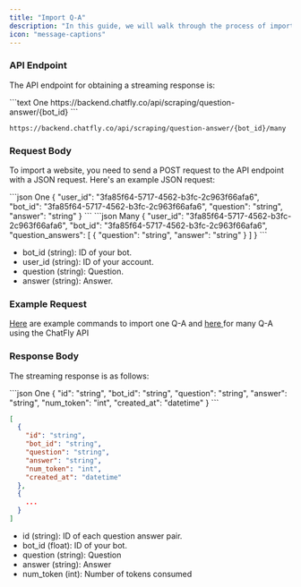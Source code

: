 ```yaml
---
title: "Import Q-A"
description: "In this guide, we will walk through the process of importing question-answer pairs."
icon: "message-captions"
---
```


### API Endpoint

The API endpoint for obtaining a streaming response is:

<CodeGroup>
```text One
https://backend.chatfly.co/api/scraping/question-answer/{bot_id}
```

```text Many
https://backend.chatfly.co/api/scraping/question-answer/{bot_id}/many
```

</CodeGroup>

### Request Body

To import a website, you need to send a POST request to the API endpoint with a JSON request. Here's an example JSON request:

<CodeGroup>
```json One
{
  "user_id": "3fa85f64-5717-4562-b3fc-2c963f66afa6",
  "bot_id": "3fa85f64-5717-4562-b3fc-2c963f66afa6",
  "question": "string",
  "answer": "string"
}
```
```json Many
{
  "user_id": "3fa85f64-5717-4562-b3fc-2c963f66afa6",
  "bot_id": "3fa85f64-5717-4562-b3fc-2c963f66afa6",
  "question_answers": [
    {
      "question": "string",
      "answer": "string"
    }
  ]
}
```
</CodeGroup>

- bot_id (string): ID of your bot.
- user_id (string): ID of your account.
- question (string): Question.
- answer (string): Answer.

### Example Request

<a href="/api-reference/endpoint/scraping/add-one-question-answer">Here</a> are example
commands to import one Q-A and <a href="/api-reference/endpoint/scraping/add-many-question-answer">
  here
</a> for many Q-A using the ChatFly API

### Response Body

The streaming response is as follows:

<CodeGroup>
```json One
{
  "id": "string",
  "bot_id": "string",
  "question": "string",
  "answer": "string",
  "num_token": "int",
  "created_at": "datetime"
}
```

```json Many
[
  {
    "id": "string",
    "bot_id": "string",
    "question": "string",
    "answer": "string",
    "num_token": "int",
    "created_at": "datetime"
  },
  {
    ...
  }
]
```

</CodeGroup>

- id (string): ID of each question answer pair.
- bot_id (float): ID of your bot.
- question (string): Question
- answer (string): Answer
- num_token (int): Number of tokens consumed
